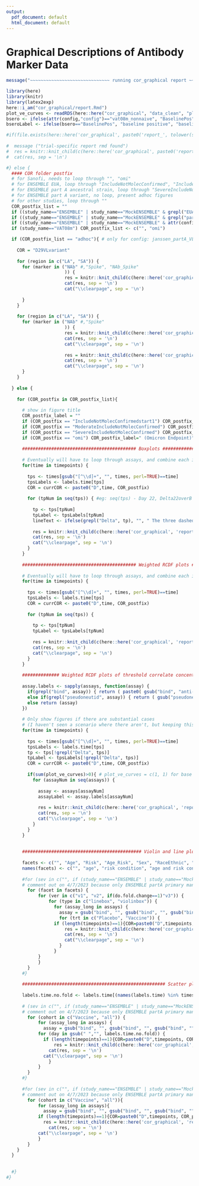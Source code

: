 ```yaml
---
output:
  pdf_document: default
  html_document: default
---
```

#  Graphical Descriptions of Antibody Marker Data {#ab-grapical}

```r
message("~~~~~~~~~~~~~~~~~~~~~~~~~~~~~~ running cor_graphical report ~~~~~~~~~~~~~~~~~~~~~~~~~~~~")
```


```r
library(here)
library(knitr)
library(latex2exp)
here::i_am("cor_graphical/report.Rmd")
plot_ve_curves <- readRDS(here::here("cor_graphical", "data_clean", "plot_ve_curves.rds"))
bsero <- ifelse(attr(config,"config")=="vat08m_nonnaive", "BaselinePos", "BaselineNeg")
bseroLabel <- ifelse(bsero=="BaselinePos", "baseline positive", "baseline negative")

#if(file.exists(here::here('cor_graphical', paste0('report_', tolower(study_name), '.Rmd')))) {
  
#  message ("trial-specific report rmd found")
#  res = knitr::knit_child(c(here::here('cor_graphical', paste0('report_', tolower(study_name), '.Rmd'))), quiet = TRUE)
#  cat(res, sep = '\n')

#} else {
  #### COR folder postfix
  # for Sanofi, needs to loop through "", "omi"
  # for ENSEMBLE EUA, loop through "IncludeNotMolecConfirmed", "IncludeNotMolecConfirmedstart1"
  # for ENSEMBLE part A ancestral strain, loop through "SevereIncludeNotMolecConfirmed" or "ModerateIncludeNotMolecConfirmed" as needed
  # for ENSEMBLE part A variant, no loop, present adhoc figures
  # for other studies, loop through ""
  COR_postfix_list = ""
  if ((study_name=="ENSEMBLE" | study_name=="MockENSEMBLE" & grepl("EUA", attr(config,"config")))) COR_postfix_list <- c("IncludeNotMolecConfirmed", "IncludeNotMolecConfirmedstart1")
  if ((study_name=="ENSEMBLE" | study_name=="MockENSEMBLE" & grepl("partA$", attr(config,"config")))) COR_postfix_list <- c("SevereIncludeNotMolecConfirmed") # ModerateIncludeNotMolecConfirmed
  if ((study_name=="ENSEMBLE" | study_name=="MockENSEMBLE" & attr(config,"config") == "janssen_partA_VL")) COR_postfix_list <- c("adhoc")
  if (study_name=="VAT08m") COR_postfix_list <- c("", "omi")

  if (COR_postfix_list == "adhoc"){ # only for config: janssen_partA_VL and COR: D29VLvariant
    
    COR = "D29VLvariant"
    
    for (region in c("LA", "SA")) {
      for (marker in ("NAb" #,"Spike", "NAb_Spike"
                      )) {
        		      res = knitr::knit_child(c(here::here('cor_graphical', 'report_pair_variant.Rmd')), quiet = TRUE)
        		      cat(res, sep = '\n')
        		      cat("\\clearpage", sep = '\n')
        		      
      }
    }
    
    for (region in c("LA", "SA")) {
      for (marker in ("NAb" #,"Spike"
                      )) {
        		      res = knitr::knit_child(c(here::here('cor_graphical', 'report_rcdf_variant.Rmd')), quiet = TRUE)
        		      cat(res, sep = '\n')
        		      cat("\\clearpage", sep = '\n')
        		      
        		      res = knitr::knit_child(c(here::here('cor_graphical', 'report_spider_variant.Rmd')), quiet = TRUE)
        		      cat(res, sep = '\n')
        		      cat("\\clearpage", sep = '\n')
      }
    }
    
  } else {
    
    for (COR_postfix in COR_postfix_list){
        
      # show in figure title
      COR_postfix_label = ""
      if (COR_postfix == "IncludeNotMolecConfirmedstart1") COR_postfix_label=" (start1)"
      if (COR_postfix == "ModerateIncludeNotMolecConfirmed") COR_postfix_label=" (Moderate Endpoint)"
      if (COR_postfix == "SevereIncludeNotMolecConfirmed") COR_postfix_label=" (Severe Endpoint)"
      if (COR_postfix == "omi") COR_postfix_label=" (Omicron Endpoint)"
  
      ########################################### Boxplots ########################################### 
      
      # Eventually will have to loop through assays, and combine each individual assay's boxplots into one figure
      for(time in timepoints) {
        
        tps <- times[gsub("[^\\d]+", "", times, perl=TRUE)==time]
        tpsLabels <- labels.time[tps]
        COR = currCOR <- paste0("D",time, COR_postfix)
        
        for (tpNum in seq(tps)) { #eg: seq(tps) - Day 22, Delta22overB
          
          tp <- tps[tpNum]
          tpLabel <- tpsLabels[tpNum]
          lineText <- ifelse(grepl("Delta", tp), "", " The three dashed lines in each figure are ULOQ, LLOQ, and LLOD, from top to bottom respectively.")
          
          res = knitr::knit_child(c(here::here('cor_graphical', 'report_boxplots.Rmd')), quiet = TRUE)
          cat(res, sep = '\n')
          cat("\\clearpage", sep = '\n')
        }
      }
      
      ########################################### Weighted RCDF plots ########################################### 
      
      # Eventually will have to loop through assays, and combine each individual assay's RCDFs into one figure
      for(time in timepoints) {
        
        tps <- times[gsub("[^\\d]+", "", times, perl=TRUE)==time]
        tpsLabels <- labels.time[tps]
        COR = currCOR <- paste0("D",time, COR_postfix)
        
        for (tpNum in seq(tps)) {
          
          tp <- tps[tpNum]
          tpLabel <- tpsLabels[tpNum]
          
          res = knitr::knit_child(c(here::here('cor_graphical', 'report_marker_rcdf.Rmd')), quiet = TRUE)
          cat(res, sep = '\n')
          cat("\\clearpage", sep = '\n')
        }
      }
      
      ############## Weighted RCDF plots of threshold correlate concentration for vaccine efficacy ########################## 
      
      assay.labels <- sapply(assays, function(assay) {
        if(grepl("bind", assay)) { return ( paste0( gsub("bind", "anti-", assay), " binding Ab") ) } 
        else if(grepl("pseudoneutid", assay)) { return ( gsub("pseudoneutid", "PsV-nAb ID", assay) ) } 
        else return (assay)
      })
      
      # Only show figures if there are substantial cases
      # (I haven't seen a scenario where there aren't, but keeping this from Kendrick)
      for(time in timepoints) {
        
        tps <- times[gsub("[^\\d]+", "", times, perl=TRUE)==time]
        tpsLabels <- labels.time[tps]
        tp <- tps[!grepl("Delta", tps)]
        tpLabel <- tpsLabels[!grepl("Delta", tps)]
        COR = currCOR <- paste0("D",time, COR_postfix)
        
        if(sum(plot_ve_curves)>0){ # plot_ve_curves = c(1, 1) for base neg and base pos, if one doesn't exist, set to 0, eg: c(0, 1)
          for (assayNum in seq(assays)) {
            
            assay <- assays[assayNum]
            assayLabel <- assay.labels[assayNum]
            
            res = knitr::knit_child(c(here::here('cor_graphical', 'report_rcdf.Rmd')), quiet = TRUE)
            cat(res, sep = '\n')
            cat("\\clearpage", sep = '\n')
          }
        }
      }
      
      
      ############################################# Violin and line plots ###################################################
      
      facets <- c("", "Age", "Risk", "Age_Risk", "Sex", "RaceEthnic", "Dich_RaceEthnic")
      names(facets) <- c("", "age", "risk condition", "age and risk condition", "sex assigned at birth", "race and ethnic group", "dichotomous classification of race and ethnic group")
      
      #for (sev in c("", if (study_name=="ENSEMBLE" | study_name=="MockENSEMBLE") "severe")){
      # comment out on 4/7/2023 because only ENSEMBLE partA primary manuscript needs to be looped through "sev" 
        for (facet in facets) {
        	for (ver in c("v1", "v2", if(do.fold.change==1)"v3")) {
        		for (type in c("linebox", "violinbox")) {
        		  for (assay_long in assays) {
        		    assay = gsub("bind", "", gsub("bind", "", gsub("bind", "", gsub("pseudoneut","pnAb_", assay_long))))
        		    for (trt in c("Placebo", "Vaccine")) {
                  if (length(timepoints)==1){COR=paste0("D",timepoints, COR_postfix)} else {COR=paste0("D",paste(timepoints, collapse="D"), COR_postfix)}
        		      res = knitr::knit_child(c(here::here('cor_graphical', 'report_sub1.Rmd')), quiet = TRUE)
        		      cat(res, sep = '\n')
        		      cat("\\clearpage", sep = '\n')
        		    }
        		  }
            }
        	}
        }
      #}
      
      ###################################################### Scatter plots ###################################################
      
      labels.time.no.fold <- labels.time[(names(labels.time) %in% times) & !grepl("fold-rise", labels.time)]
      
      # (sev in c("", if (study_name=="ENSEMBLE" | study_name=="MockENSEMBLE") "severe")){
      # comment out on 4/7/2023 because only ENSEMBLE partA primary manuscript needs to be looped through "sev" 
        for (cohort in c("Vaccine", "all")) {
        	for (assay_long in assays) {
        	  assay = gsub("bind", "", gsub("bind", "", gsub("bind", "", gsub("pseudoneut","pnAb_", assay_long))))
            for (day in gsub(" ","", labels.time.no.fold)) {
              if (length(timepoints)==1){COR=paste0("D",timepoints, COR_postfix)} else {COR=paste0("D",paste(timepoints, collapse="D"), COR_postfix)}
        		  res = knitr::knit_child(c(here::here('cor_graphical', 'report_sub2.Rmd')), quiet = TRUE)
          		cat(res, sep = '\n')
              cat("\\clearpage", sep = '\n')
        		} 
        	}
        }
      #}
      
      #for (sev in c("", if (study_name=="ENSEMBLE" | study_name=="MockENSEMBLE") "severe")){
      # comment out on 4/7/2023 because only ENSEMBLE partA primary manuscript needs to be looped through "sev" 
        for (cohort in c("Vaccine", "all")){
        	for (assay_long in assays){
        	  assay = gsub("bind", "", gsub("bind", "", gsub("bind", "", gsub("pseudoneut","pnAb_", assay_long))))
            if (length(timepoints)==1){COR=paste0("D",timepoints, COR_postfix)} else {COR=paste0("D",paste(timepoints, collapse="D"), COR_postfix)}
        	  res = knitr::knit_child(c(here::here('cor_graphical', 'report_sub3.Rmd')), quiet = TRUE)
        		cat(res, sep = '\n')
            cat("\\clearpage", sep = '\n')
        	}
        }
    }
  }
  
    
  #}
#}
```
